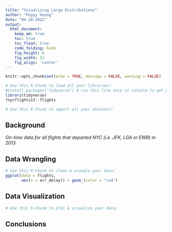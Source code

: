 ```yaml
---
title: "Visualizing Large Distributions"
author: "Poppy Huang"
date: "04-28-2022"
output:
  html_document:  
    keep_md: true
    toc: true
    toc_float: true
    code_folding: hide
    fig_height: 6
    fig_width: 12
    fig_align: 'center'
---
```


```r
knitr::opts_chunk$set(echo = TRUE, message = FALSE, warning = FALSE)
```

```r
# Use this R-Chunk to load all your libraries!
#install.packages("tidyverse") # run this line once in console to get package
library(tidyverse)
?nycflights13::flights
```

```r
# Use this R-Chunk to import all your datasets!
```

## Background

_On-time data for all flights that departed NYC (i.e. JFK, LGA or EWR) in 2013._

## Data Wrangling

```r
# Use this R-Chunk to clean & wrangle your data!
ggplot(data = flights,
       aes(x = arr_delay)) + geom_(color = "red")
```

## Data Visualization

```r
# Use this R-Chunk to plot & visualize your data!

```

## Conclusions
